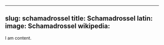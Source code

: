 
---
slug: schamadrossel
title: Schamadrossel
latin:
image: Schamadrossel
wikipedia: 
---

I am content.
